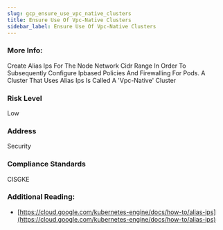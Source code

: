 ```yaml
---
slug: gcp_ensure_use_vpc_native_clusters
title: Ensure Use Of Vpc-Native Clusters
sidebar_label: Ensure Use Of Vpc-Native Clusters
---
```


### More Info:

Create Alias Ips For The Node Network Cidr Range In Order To Subsequently Configure Ipbased Policies And Firewalling For Pods. A Cluster That Uses Alias Ips Is Called A 'Vpc-Native' Cluster

### Risk Level

Low

### Address

Security

### Compliance Standards

CISGKE

### Additional Reading:

- [https://cloud.google.com/kubernetes-engine/docs/how-to/alias-ips](https://cloud.google.com/kubernetes-engine/docs/how-to/alias-ips) 

